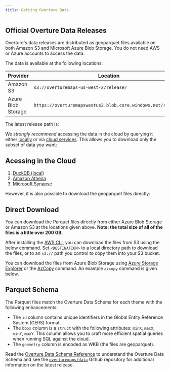 ```yaml
---
title: Getting Overture Data
---
```



## Official Overture Data Releases

Overture's data releases are distributed as geoparquet files available on both Amazon S3 and Microsoft Azure Blob Storage. You do not need AWS or Azure accounts to access the data.

The data is available at the following locations:

| Provider | Location |
| ------ | -------- |
| Amazon S3 | `s3://overturemaps-us-west-2/release/` |
| Azure Blob Storage | `https://overturemapswestus2.blob.core.windows.net/release/` |

The latest release path is:
<QueryBuilder query="__OVERTURE_RELEASE/" language="text"></QueryBuilder>

We _strongly recommend_ accessing the data in the cloud by querying it either [locally](locally) or via [cloud services](cloud-services). This allows you to download only the subset of data you want:

## Acessing in the Cloud

1. [DuckDB (local)](locally)
1. [Amazon Athena](cloud-services/#amazon-athena-aws)
1. [Microsoft Synapse](cloud-services/#microsft-synapse-azure)

However, it is also possible to download the geoparquet files directly:

## Direct Download

You can download the Parquet files directly from either Azure Blob Storage or Amazon S3 at the locations given above. **Note: the total size of all of the files is a little over 200 GB.**

After installing the [AWS CLI](https://docs.aws.amazon.com/cli/latest/userguide/getting-started-install.html), you can download the files from S3 using the below command. Set `<DESTINATION>` to a local directory path to download the files, or to an `s3://` path you control to copy them into your S3 bucket.

<QueryBuilder   query="aws s3 cp --region us-west-2 --no-sign-request --recursive s3://overturemaps-us-west-2/release/__OVERTURE_RELEASE/ <DESTINATION>"
                language="bash">
</QueryBuilder>

You can download the files from Azure Blob Storage using [Azure Storage Explorer](https://azure.microsoft.com/en-us/products/storage/storage-explorer/) or the [AzCopy](https://learn.microsoft.com/en-us/azure/storage/common/storage-use-azcopy-v10?toc=%2Fazure%2Fstorage%2Fblobs%2Ftoc.json&bc=%2Fazure%2Fstorage%2Fblobs%2Fbreadcrumb%2Ftoc.json#download-azcopy) command. An example `azcopy` command is given below.


<QueryBuilder   query='azcopy copy "https://overturemapswestus2.dfs.core.windows.net/release/__OVERTURE_RELEASE/" "<<local directory path>>"  --recursive'
                language="bash">
</QueryBuilder>

## Parquet Schema

The Parquet files match the Overture Data Schema for each theme with the following enhancements:

- The `id` column contains unique identifiers in the Global Entity Reference System (GERS) format.
- The `bbox` column is a `struct` with the following attributes: `minX`, `maxX`, `minY`, `maxY`. This column allows you to craft more efficient spatial queries when running SQL against the cloud.
- The `geometry` column is encoded as WKB (the files are geoparquet).

Read the [Overture Data Schema Reference](https://docs.overturemaps.org/reference) to understand the Overture Data Schema and see the [`overturemaps/data`](https://github.com/OvertureMaps/data) Github repository for additional information on the latest release.
